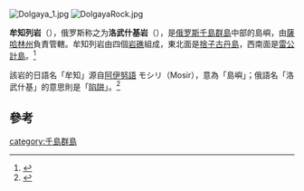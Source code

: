 [[File:Dolgaya_1.jpg|thumb]]
[[File:DolgayaRock.jpg|thumb]]

'''牟知列岩'''（{{jpn|j=牟知列岩|hg=むしるれつがん|rm=Mushiru retsugan|f=y}}），俄罗斯称之为'''洛武什基岩'''（{{lang-rus|Ловушки|Lovushki}}），是[[俄罗斯|俄罗斯]][[千島群島|千島群島]]中部的島嶼，由[[薩哈林州|薩哈林州]]負責管轄。牟知列岩由四個[[岩礁|岩礁]]組成，東北面是[[捨子古丹島|捨子古丹島]]，西南面是[[雷公計島|雷公計島]]。<ref>{{Cite web |url=http://www.weblio.jp/content/%E7%89%9F%E7%9F%A5%E5%88%97%E5%B2%A9 |title=牟知列岩(日語) |access-date=2014-07-20 |archive-date=2020-04-17 |archive-url=https://web.archive.org/web/20200417090806/https://www.weblio.jp/content/%E7%89%9F%E7%9F%A5%E5%88%97%E5%B2%A9 |dead-url=no }}</ref>

該岩的日語名「牟知」源自[[阿伊努語|阿伊努語]] モシリ（Mosir），意為「島嶼」；俄語名「洛武什基」的意思則是「[[陷阱|陷阱]]」。<ref>{{Cite web |url=http://www.douban.com/note/295630620/ |title=千島島名小識錄 |access-date=2014-07-20 |archive-date=2014-07-28 |archive-url=https://web.archive.org/web/20140728203650/http://www.douban.com/note/295630620/ |dead-url=no }}</ref>

==參考==
<references />

{{千島群島}}

[[category:千島群島|category:千島群島]]
